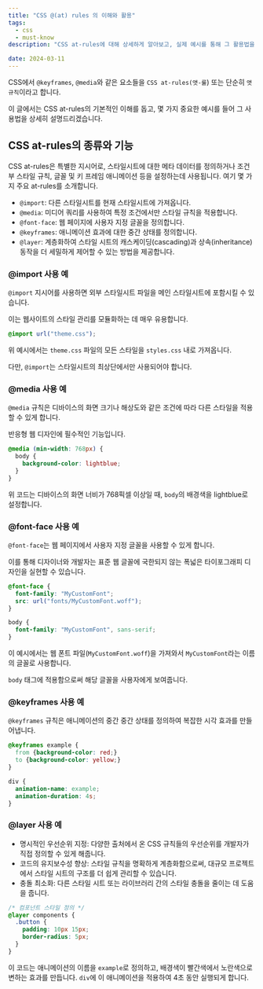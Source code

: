 ```yaml
---
title: "CSS @(at) rules 의 이해와 활용"
tags:
  - css
  - must-know
description: "CSS at-rules에 대해 상세하게 알아보고, 실제 예시를 통해 그 활용법을 배워봅니다."

date: 2024-03-11
---
```


CSS에서 `@keyframes`, `@media`와 같은 요소들을 `CSS at-rules(앳-룰`) 또는 단순히 `앳 규칙`이라고 합니다. 

이 글에서는 CSS at-rules의 기본적인 이해를 돕고, 몇 가지 중요한 예시를 들어 그 사용법을 상세히 설명드리겠습니다.

## CSS at-rules의 종류와 기능

CSS at-rules은 특별한 지시어로, 스타일시트에 대한 메타 데이터를 정의하거나 조건부 스타일 규칙, 글꼴 및 키 프레임 애니메이션 등을 설정하는데 사용됩니다. 여기 몇 가지 주요 at-rules를 소개합니다.

- `@import`: 다른 스타일시트를 현재 스타일시트에 가져옵니다.
- `@media`: 미디어 쿼리를 사용하여 특정 조건에서만 스타일 규칙을 적용합니다.
- `@font-face`: 웹 페이지에 사용자 지정 글꼴을 정의합니다.
- `@keyframes`: 애니메이션 효과에 대한 중간 상태를 정의합니다.
- `@layer`: 계층화하여 스타일 시트의 캐스케이딩(cascading)과 상속(inheritance) 동작을 더 세밀하게 제어할 수 있는 방법을 제공합니다.

### \@import 사용 예

`@import` 지시어를 사용하면 외부 스타일시트 파일을 메인 스타일시트에 포함시킬 수 있습니다. 

이는 웹사이트의 스타일 관리를 모듈화하는 데 매우 유용합니다.

```css:styles.css
@import url("theme.css");
```

위 예시에서는 `theme.css` 파일의 모든 스타일을 `styles.css` 내로 가져옵니다. 

다만, `@import`는 스타일시트의 최상단에서만 사용되어야 합니다.

### \@media 사용 예

`@media` 규칙은 디바이스의 화면 크기나 해상도와 같은 조건에 따라 다른 스타일을 적용할 수 있게 합니다. 

반응형 웹 디자인에 필수적인 기능입니다.

```css:responsive.css
@media (min-width: 768px) {
  body {
    background-color: lightblue;
  }
}
```

위 코드는 디바이스의 화면 너비가 768픽셀 이상일 때, `body`의 배경색을 lightblue로 설정합니다.

### \@font-face 사용 예

`@font-face`는 웹 페이지에서 사용자 지정 글꼴을 사용할 수 있게 합니다. 

이를 통해 디자이너와 개발자는 표준 웹 글꼴에 국한되지 않는 폭넓은 타이포그래피 디자인을 실현할 수 있습니다.

```css:custom-font.css
@font-face {
  font-family: "MyCustomFont";
  src: url("fonts/MyCustomFont.woff");
}

body {
  font-family: "MyCustomFont", sans-serif;
}
```

이 예시에서는 웹 폰트 파일(`MyCustomFont.woff`)을 가져와서 `MyCustomFont`라는 이름의 글꼴로 사용합니다. 

`body` 태그에 적용함으로써 해당 글꼴을 사용자에게 보여줍니다.

### \@keyframes 사용 예

`@keyframes` 규칙은 애니메이션의 중간 중간 상태를 정의하여 복잡한 시각 효과를 만들어냅니다.

```css:animation.css
@keyframes example {
  from {background-color: red;}
  to {background-color: yellow;}
}

div {
  animation-name: example;
  animation-duration: 4s;
}
```

### \@layer 사용 예

- 명시적인 우선순위 지정: 다양한 출처에서 온 CSS 규칙들의 우선순위를 개발자가 직접 정의할 수 있게 해줍니다.
- 코드의 유지보수성 향상: 스타일 규칙을 명확하게 계층화함으로써, 대규모 프로젝트에서 스타일 시트의 구조를 더 쉽게 관리할 수 있습니다.
- 충돌 최소화: 다른 스타일 시트 또는 라이브러리 간의 스타일 충돌을 줄이는 데 도움을 줍니다.

```css:layer.css
/* 컴포넌트 스타일 정의 */
@layer components {
  .button {
    padding: 10px 15px;
    border-radius: 5px;
  }
}
```

이 코드는 애니메이션의 이름을 `example`로 정의하고, 배경색이 빨간색에서 노란색으로 변하는 효과를 만듭니다. `div`에 이 애니메이션을 적용하여 4초 동안 실행되게 합니다.